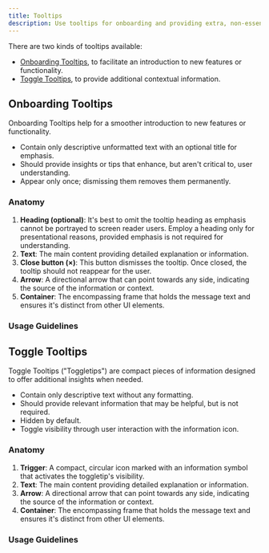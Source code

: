 ```yaml
---
title: Tooltips
description: Use tooltips for onboarding and providing extra, non-essential information.
---
```



There are two kinds of tooltips available:

- [Onboarding Tooltips](#onboarding-tooltips), to facilitate an introduction to new features or functionality.
- [Toggle Tooltips](#toggle-tooltips), to provide additional contextual information.

## Onboarding Tooltips

Onboarding Tooltips help for a smoother introduction to new features or functionality.

- Contain only descriptive unformatted text with an optional title for emphasis.
- Should provide insights or tips that enhance, but aren't critical to, user understanding.
- Appear only once; dismissing them removes them permanently.

### Anatomy

<OnboardingTooltipAnatomy />

1. <strong>Heading (optional)</strong>: It's best to omit the tooltip heading as
   emphasis cannot be portrayed to screen reader users. Employ a heading only
   for presentational reasons, provided emphasis is not required for
   understanding.
2. <strong>Text</strong>: The main content providing detailed explanation or
   information.
3. <strong>Close button (×)</strong>: This button dismisses the tooltip. Once
   closed, the tooltip should not reappear for the user.
4. <strong>Arrow</strong>: A directional arrow that can point towards any side,
   indicating the source of the information or context.
5. <strong>Container</strong>: The encompassing frame that holds the message
   text and ensures it's distinct from other UI elements.

<TooltipPreview component="onboarding" brand={props.brand} />

### Usage Guidelines

<TooltipGuidelines />

## Toggle Tooltips

Toggle Tooltips ("Toggletips") are compact pieces of information designed to offer additional insights when needed.

- Contain only descriptive text without any formatting.
- Should provide relevant information that may be helpful, but is not required.
- Hidden by default.
- Toggle visibility through user interaction with the information icon.

### Anatomy

<ToggletipAnatomy />

1. <strong>Trigger</strong>: A compact, circular icon marked with an information
   symbol that activates the toggletip's visibility.
2. <strong>Text</strong>: The main content providing detailed explanation or
   information.
3. <strong>Arrow</strong>: A directional arrow that can point towards any side,
   indicating the source of the information or context.
4. <strong>Container</strong>: The encompassing frame that holds the message
   text and ensures it's distinct from other UI elements.

<TooltipPreview component="toggle" brand={props.brand} />

### Usage Guidelines

<ToggletipGuidelines />
